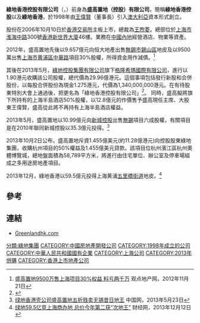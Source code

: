 {{Infobox Company 
| company_name       = 綠地香港控股有限公司
| company_name_en    = Greenland Hong Kong Holdings Limited
| original_text      = 
| company_logo       = 
| company_type       = [[上市公司|上市公司]]
| market_information = {{hkex|0337}}
| abbreviated_name   = 
| foundation         = 1998年
| location           = {{flagicon|CHN}}[[中国|中国]][[上海市|上海市]][[淮海中路|淮海中路]]300号[[香港新世界大厦|香港新世界大厦]]<br>{{flagicon|HK}}[[香港|香港]][[中环|中环]][[皇后大道|皇后大道]]中99号（香港办事处）
| zip_code           = 
| telephone_no       = 
| key_people         = 王偉賢（主席）<br>王煦菱（行政总裁）
| industry           = [[房地产|房地产]]、[[酒店|酒店]]、[[教育|教育]]
| products           = 
| area_served       =  
| revenue            = {{Increase}}34.74亿元人民币（2013年中期）<ref name="年报">{{Cite web |url=http://www.greenlandhk.com/uploadfile/gb/announcement/a130823.pdf |title=盛高2013中期报告 |access-date=2014-01-08 |archive-date=2015-09-24 |archive-url=https://web.archive.org/web/20150924023641/http://www.greenlandhk.com/uploadfile/gb/announcement/a130823.pdf |dead-url=no }}</ref>
| assets             = {{Decrease}}168亿元人民币（2013年中期）<ref name="年报"/>
| equity             = 
| operating_income   = 
| profit             = {{Increase}}2.01亿元人民币（2013年中期）<ref name="年报"/>
| market_value       =
| num_employees      = 
| P/E ratio          =
| earnings per share = {{Increase}}3元人民币（2013年中期）<ref name="年报"/>
| Net asset value    = 
| accounting_period  = 
| parent             = [[绿地控股集团|绿地控股集团]]
| divisions          =
| major_shareholder  = 
| subsid             = 
| homepage           = [http://www.greenlandhk.com/ Greenlandhk.com]
| footnotes          = 
| width              = 
}}

'''綠地香港控股有限公司'''（'''{{lang-en|Greenland Hong Kong Holdings Limited}}'''，{{hkex|0337}}）前身為'''盛高置地（控股）有限公司'''，簡稱'''綠地香港控股'''以及'''綠地香港'''，於1998年由[[王偉賢|王偉賢]]（董事長）引入[[澳大利亞|澳大利亞]]資本形式創立。

股份在2006年10月10日於[[香港交易所|香港交易所]]主板上市，總裁為[[王煦菱|王煦菱]]。總部位於[[上海市|上海市]][[淮海中路|淮海中路]]300號[[香港新世界大廈|香港新世界大廈]]46樓。業務在[[中國內地|中國內地]]經營酒店、物業等資產。

2012年，盛高置地先後以9.657億元向恒大地產出售[[無錫市|無錫市]][[錫山區|錫山區]]地皮及以9500萬出售[[上海市|上海市]][[黄浦區|黄浦區]][[中華路_(上海)|中華路]]項目30%股權，所得資金用作減債。<ref>[http://www.guandian.cn/article/20121121/127249.html 盛高置地9500万售上海项目30%权益 料亏两千万] {{Wayback|url=http://www.guandian.cn/article/20121121/127249.html |date=20131227011632 }} 观点地产网，2012年11月21日</ref>

其後在2013年5月，[[綠地控股集團有限公司|綠地控股集團有限公司]]旗下[[格隆希瑪國際有限公司|格隆希瑪國際有限公司]]，進行以1.90港元收購該公司股權，總代價為29.96億港元。這個事項包括發行新股和合併股份，以每股合併股份為現金1.275港元，代價為1,340,000,000港元。在有待股東特別大會上通過後，把更名為「綠地香港控股有限公司」<ref>{{Cite web |url=http://www.hkexnews.hk/listedco/listconews/sehk/2013/0508/LTN20130508806_C.pdf |title=收購事項 |accessdate=2013-05-08 |archive-date=2013-10-23 |archive-url=https://web.archive.org/web/20131023060407/http://www.hkexnews.hk/listedco/listconews/sehk/2013/0508/LTN20130508806_C.pdf |dead-url=no }}</ref>。
同時，盛高擬將旗下所持有的上海半島酒店50%股權，以12.8億元的作價售予盛高現任主席、大股東王偉賢，盛高從此將不再持有上海半島酒店權益。

2013年5月，盛高置地以10.99億元向[[新城控股|新城控股]]出售[[無錫|無錫]]項目六成股權，有關項目是在2010年聯同新城控股以35.3億元投得。<ref>[http://finance.china.com.cn/stock/hkstock/gs/20130523/1492641.shtml 绿地香港壳公司盛高置地五折贱卖无锡昔日地王] {{Wayback|url=http://finance.china.com.cn/stock/hkstock/gs/20130523/1492641.shtml |date=20131227061358 }} 中国网，2013年5月23日</ref>

2013年10月2日公布，盛高置地斥資1.455億美元(約11.28億港元)向控股股東綠地集團，收購杭州項目的50%權益及1.455億美元貸款。該項目位杭州濱江區杭州奧體博覽城，總地盤面積為58,789平方米，將進行由住宅單位、辦公室及停車場組成之多用途房地產項目。

2013年12月，綠地香港以59.5億元投得上海黄浦[[五里橋街道|五里橋街道]]地皮。<ref>[http://estate.caijing.com.cn/2013-12-12/113680975.html 绿地59.5亿竞上海商办地 总价今年第二获“次地王”] {{Wayback|url=http://estate.caijing.com.cn/2013-12-12/113680975.html |date=20131227065956 }} 财经网，2013年12月12日</ref>

==參考==
{{reflist}}

==連結==
*[http://www.greenlandhk.com/ Greenlandhk.com] {{Wayback|url=http://www.greenlandhk.com/ |date=20140416091201 }}

[[分類:綠地集團|分類:綠地集團]]
[[CATEGORY:中國房地產開發公司|CATEGORY:中國房地產開發公司]]
[[CATEGORY:1998年成立的公司|CATEGORY:1998年成立的公司]]
[[CATEGORY:中華人民共和國國有企業|CATEGORY:中華人民共和國國有企業]]
[[CATEGORY:上海公司|CATEGORY:上海公司]]
[[CATEGORY:2013年併購|CATEGORY:2013年併購]]
[[CATEGORY:香港上市地產公司|CATEGORY:香港上市地產公司]]
